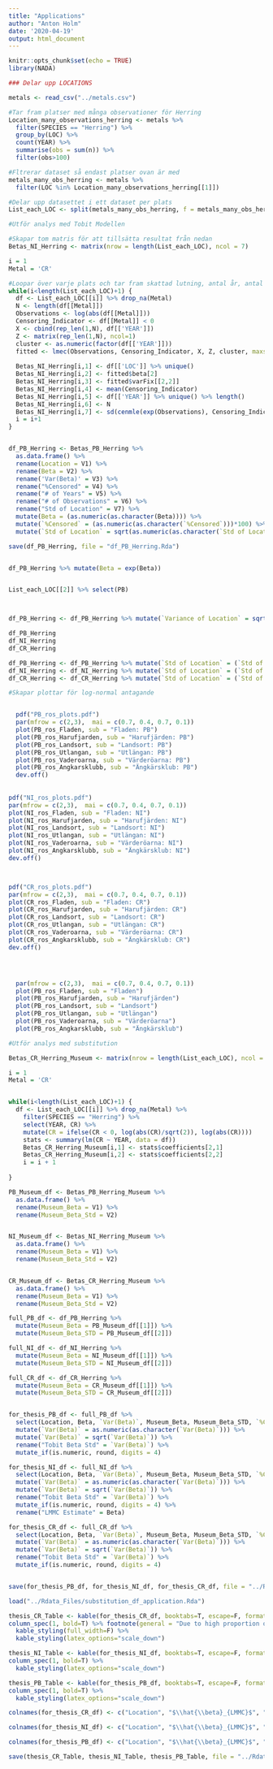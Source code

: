 ```yaml
---
title: "Applications"
author: "Anton Holm"
date: '2020-04-19'
output: html_document
---
```


```r
knitr::opts_chunk$set(echo = TRUE)
library(NADA)
```

```r
### Delar upp LOCATIONS

metals <- read_csv("../metals.csv")

#Tar fram platser med många observationer för Herring
Location_many_observations_herring <- metals %>% 
  filter(SPECIES == "Herring") %>% 
  group_by(LOC) %>% 
  count(YEAR) %>% 
  summarise(obs = sum(n)) %>% 
  filter(obs>100)

#Fltrerar dataset så endast platser ovan är med
metals_many_obs_herring <- metals %>% 
  filter(LOC %in% Location_many_observations_herring[[1]])

#Delar upp datasettet i ett dataset per plats
List_each_LOC <- split(metals_many_obs_herring, f = metals_many_obs_herring$LOC)
```


```r
#Utför analys med Tobit Modellen

#Skapar tom matris för att tillsätta resultat från nedan
Betas_NI_Herring <- matrix(nrow = length(List_each_LOC), ncol = 7)

i = 1
Metal = 'CR'

#Loopar över varje plats och tar fram skattad lutning, antal år, antal observationer, andel censurerat och varians
while(i<length(List_each_LOC)+1) {
  df <- List_each_LOC[[i]] %>% drop_na(Metal)
  N <- length(df[[Metal]])
  Observations <- log(abs(df[[Metal]]))
  Censoring_Indicator <- df[[Metal]] < 0
  X <- cbind(rep_len(1,N), df[['YEAR']])
  Z <- matrix(rep_len(1,N), ncol=1)
  cluster <- as.numeric(factor(df[['YEAR']]))
  fitted <- lmec(Observations, Censoring_Indicator, X, Z, cluster, maxstep = 20, method = "ML")
  
  Betas_NI_Herring[i,1] <- df[['LOC']] %>% unique()
  Betas_NI_Herring[i,2] <- fitted$beta[2]
  Betas_NI_Herring[i,3] <- fitted$varFix[[2,2]]
  Betas_NI_Herring[i,4] <- mean(Censoring_Indicator)
  Betas_NI_Herring[i,5] <- df[['YEAR']] %>% unique() %>% length()
  Betas_NI_Herring[i,6] <- N
  Betas_NI_Herring[i,7] <- sd(cenmle(exp(Observations), Censoring_Indicator, dist = "lognormal" ))
  i = i+1
}


df_PB_Herring <- Betas_PB_Herring %>% 
  as.data.frame() %>% 
  rename(Location = V1) %>% 
  rename(Beta = V2) %>% 
  rename('Var(Beta)' = V3) %>% 
  rename("%Censored" = V4) %>% 
  rename("# of Years" = V5) %>% 
  rename("# of Observations" = V6) %>% 
  rename("Std of Location" = V7) %>% 
  mutate(Beta = (as.numeric(as.character(Beta)))) %>% 
  mutate(`%Censored` = (as.numeric(as.character(`%Censored`)))*100) %>% 
  mutate(`Std of Location` = sqrt(as.numeric(as.character(`Std of Location`))))

save(df_PB_Herring, file = "df_PB_Herring.Rda")


df_PB_Herring %>% mutate(Beta = exp(Beta))


List_each_LOC[[2]] %>% select(PB)



df_PB_Herring <- df_PB_Herring %>% mutate(`Variance of Location` = sqrt(as.numeric(as.character(`Variance of Location`)))) %>% rename("Std of Location" = "Variance of Location")

df_PB_Herring
df_NI_Herring
df_CR_Herring

df_PB_Herring <- df_PB_Herring %>% mutate(`Std of Location` = (`Std of Location`)^2)
df_NI_Herring <- df_NI_Herring %>% mutate(`Std of Location` = (`Std of Location`)^2)
df_CR_Herring <- df_CR_Herring %>% mutate(`Std of Location` = (`Std of Location`)^2)

```


```r
#Skapar plottar för log-normal antagande


  pdf("PB_ros_plots.pdf")
  par(mfrow = c(2,3),  mai = c(0.7, 0.4, 0.7, 0.1))
  plot(PB_ros_Fladen, sub = "Fladen: PB")
  plot(PB_ros_Harufjarden, sub = "Harufjärden: PB")
  plot(PB_ros_Landsort, sub = "Landsort: PB")
  plot(PB_ros_Utlangan, sub = "Utlängan: PB")
  plot(PB_ros_Vaderoarna, sub = "Värderöarna: PB")
  plot(PB_ros_Angkarsklubb, sub = "Ängkärsklub: PB")
  dev.off()
  
  
pdf("NI_ros_plots.pdf")
par(mfrow = c(2,3),  mai = c(0.7, 0.4, 0.7, 0.1))
plot(NI_ros_Fladen, sub = "Fladen: NI")
plot(NI_ros_Harufjarden, sub = "Harufjärden: NI")
plot(NI_ros_Landsort, sub = "Landsort: NI")
plot(NI_ros_Utlangan, sub = "Utlängan: NI")
plot(NI_ros_Vaderoarna, sub = "Värderöarna: NI")
plot(NI_ros_Angkarsklubb, sub = "Ängkärsklub: NI")
dev.off()



pdf("CR_ros_plots.pdf")
par(mfrow = c(2,3),  mai = c(0.7, 0.4, 0.7, 0.1))
plot(CR_ros_Fladen, sub = "Fladen: CR")
plot(CR_ros_Harufjarden, sub = "Harufjärden: CR")
plot(CR_ros_Landsort, sub = "Landsort: CR")
plot(CR_ros_Utlangan, sub = "Utlängan: CR")
plot(CR_ros_Vaderoarna, sub = "Värderöarna: CR")
plot(CR_ros_Angkarsklubb, sub = "Ängkärsklub: CR")
dev.off()




  par(mfrow = c(2,3),  mai = c(0.7, 0.4, 0.7, 0.1))
  plot(PB_ros_Fladen, sub = "Fladen")
  plot(PB_ros_Harufjarden, sub = "Harufjärden")
  plot(PB_ros_Landsort, sub = "Landsort")
  plot(PB_ros_Utlangan, sub = "Utlängan")
  plot(PB_ros_Vaderoarna, sub = "Värderöarna")
  plot(PB_ros_Angkarsklubb, sub = "Ängkärsklub")
```


```r
#Utför analys med substitution

Betas_CR_Herring_Museum <- matrix(nrow = length(List_each_LOC), ncol = 2)

i = 1
Metal = 'CR'


while(i<length(List_each_LOC)+1) {
  df <- List_each_LOC[[i]] %>% drop_na(Metal) %>% 
    filter(SPECIES == "Herring") %>% 
    select(YEAR, CR) %>% 
    mutate(CR = ifelse(CR < 0, log(abs(CR)/sqrt(2)), log(abs(CR))))
    stats <- summary(lm(CR ~ YEAR, data = df))
    Betas_CR_Herring_Museum[i,1] <- stats$coefficients[2,1]
    Betas_CR_Herring_Museum[i,2] <- stats$coefficients[2,2]
    i = i + 1
  
}

PB_Museum_df <- Betas_PB_Herring_Museum %>% 
  as.data.frame() %>% 
  rename(Museum_Beta = V1) %>% 
  rename(Museum_Beta_Std = V2)


NI_Museum_df <- Betas_NI_Herring_Museum %>% 
  as.data.frame() %>% 
  rename(Museum_Beta = V1) %>% 
  rename(Museum_Beta_Std = V2)


CR_Museum_df <- Betas_CR_Herring_Museum %>% 
  as.data.frame() %>% 
  rename(Museum_Beta = V1) %>% 
  rename(Museum_Beta_Std = V2)

full_PB_df <- df_PB_Herring %>% 
  mutate(Museum_Beta = PB_Museum_df[[1]]) %>% 
  mutate(Museum_Beta_STD = PB_Museum_df[[2]])

full_NI_df <- df_NI_Herring %>% 
  mutate(Museum_Beta = NI_Museum_df[[1]]) %>% 
  mutate(Museum_Beta_STD = NI_Museum_df[[2]])

full_CR_df <- df_CR_Herring %>% 
  mutate(Museum_Beta = CR_Museum_df[[1]]) %>% 
  mutate(Museum_Beta_STD = CR_Museum_df[[2]])


for_thesis_PB_df <- full_PB_df %>% 
  select(Location, Beta, `Var(Beta)`, Museum_Beta, Museum_Beta_STD, `%Censored`, `Std of Location`) %>% 
  mutate(`Var(Beta)` = as.numeric(as.character(`Var(Beta)`))) %>% 
  mutate(`Var(Beta)` = sqrt(`Var(Beta)`)) %>% 
  rename("Tobit Beta Std" = `Var(Beta)`) %>% 
  mutate_if(is.numeric, round, digits = 4) 

for_thesis_NI_df <- full_NI_df %>% 
  select(Location, Beta, `Var(Beta)`, Museum_Beta, Museum_Beta_STD, `%Censored`, `Std of Location`) %>% 
  mutate(`Var(Beta)` = as.numeric(as.character(`Var(Beta)`))) %>% 
  mutate(`Var(Beta)` = sqrt(`Var(Beta)`)) %>% 
  rename("Tobit Beta Std" = `Var(Beta)`) %>% 
  mutate_if(is.numeric, round, digits = 4) %>% 
  rename("LMMC Estimate" = Beta)

for_thesis_CR_df <- full_CR_df %>% 
  select(Location, Beta, `Var(Beta)`, Museum_Beta, Museum_Beta_STD, `%Censored`, `Std of Location`) %>% 
  mutate(`Var(Beta)` = as.numeric(as.character(`Var(Beta)`))) %>% 
  mutate(`Var(Beta)` = sqrt(`Var(Beta)`)) %>% 
  rename("Tobit Beta Std" = `Var(Beta)`) %>% 
  mutate_if(is.numeric, round, digits = 4)


save(for_thesis_PB_df, for_thesis_NI_df, for_thesis_CR_df, file = "../Rdata_Files/substitution_df_application.Rda")

load("../Rdata_Files/substitution_df_application.Rda")

thesis_CR_Table <- kable(for_thesis_CR_df, booktabs=T, escape=F, format = "latex", align = "l", caption = "Results of application of both models on data for chromium concentrations in herring (Estimated slope on Log-Scale)") %>% 
column_spec(1, bold=T) %>% footnote(general = "Due to high proportion of censoring the standard deviations are unreliable.", general_title = "*", footnote_as_chunk = TRUE, title_format = c("italic")) %>% 
  kable_styling(full_width=F) %>% 
  kable_styling(latex_options="scale_down")

thesis_NI_Table <- kable(for_thesis_NI_df, booktabs=T, escape=F, format = "latex", align = "l", caption = "Results of application of both models on data for nickel concentrations in herring (Estimated slope on Log-Scale)") %>% 
column_spec(1, bold=T) %>% 
  kable_styling(latex_options="scale_down")

thesis_PB_Table <- kable(for_thesis_PB_df, booktabs=T, escape=F, format = "latex", align = "l", caption = "Results of application of both models on data for lead concentrations in herring (Estimated slope on Log-Scale)") %>% 
column_spec(1, bold=T) %>% 
  kable_styling(latex_options="scale_down")

colnames(for_thesis_CR_df) <- c("Location", "$\\hat{\\beta}_{LMMC}$", "sd($\\hat{\\beta}_{LMMC}$)", "$\\hat{\\beta}_{Sub}$", "sd($\\hat{\\beta}_{Sub}$)", "\\% Censored", "Sd of Location $^*$")

colnames(for_thesis_NI_df) <- c("Location", "$\\hat{\\beta}_{LMMC}$", "sd($\\hat{\\beta}_{LMMC}$)", "$\\hat{\\beta}_{Sub}$", "sd($\\hat{\\beta}_{Sub}$)", "\\% Censored", "Sd of Location")

colnames(for_thesis_PB_df) <- c("Location", "$\\hat{\\beta}_{LMMC}$", "sd($\\hat{\\beta}_{LMMC}$)", "$\\hat{\\beta}_{Sub}$", "sd($\\hat{\\beta}_{Sub}$)", "\\% Censored", "Sd of Location")

save(thesis_CR_Table, thesis_NI_Table, thesis_PB_Table, file = "../Rdata_Files/tables_application.Rda")

```
